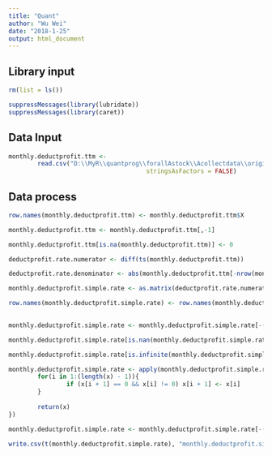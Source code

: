 ```yaml
---
title: "Quant"
author: "Wu Wei"
date: "2018-1-25"
output: html_document
---
```




## Library input
```r
rm(list = ls())

suppressMessages(library(lubridate))
suppressMessages(library(caret))


```

## Data Input

```r
monthly.deductprofit.ttm <- 
        read.csv("D:\\MyR\\quantprog\\forallAstock\\Acollectdata\\originaldata\\originaldata.deductprofit.rate.csv", 
                                      stringsAsFactors = FALSE)


```


## Data process
```r
row.names(monthly.deductprofit.ttm) <- monthly.deductprofit.ttm$X

monthly.deductprofit.ttm <- monthly.deductprofit.ttm[,-1]

```

```r
monthly.deductprofit.ttm[is.na(monthly.deductprofit.ttm)] <- 0

deductprofit.rate.numerator <- diff(ts(monthly.deductprofit.ttm))

deductprofit.rate.denominator <- abs(monthly.deductprofit.ttm[-nrow(monthly.deductprofit.ttm),])
```

```r

monthly.deductprofit.simple.rate <- as.matrix(deductprofit.rate.numerator) / as.matrix(deductprofit.rate.denominator)
```

```r

row.names(monthly.deductprofit.simple.rate) <- row.names(monthly.deductprofit.ttm)[-1]
        
```

```r

monthly.deductprofit.simple.rate <- monthly.deductprofit.simple.rate[-(1:3),]

```

```r

monthly.deductprofit.simple.rate[is.nan(monthly.deductprofit.simple.rate)] <- 0 

monthly.deductprofit.simple.rate[is.infinite(monthly.deductprofit.simple.rate)] <- 0 

```

```r
monthly.deductprofit.simple.rate <- apply(monthly.deductprofit.simple.rate, 2 , function(x){
        for(i in 1:(length(x) - 1)){
                if (x[i + 1] == 0 && x[i] != 0) x[i + 1] <- x[i]
        }
        
        return(x)
})
```

```r

monthly.deductprofit.simple.rate <- monthly.deductprofit.simple.rate[-(1:2),]

```



```r

write.csv(t(monthly.deductprofit.simple.rate), "monthly.deductprofit.simple.rate.csv")
```


